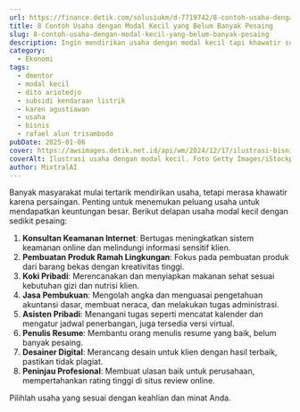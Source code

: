 ```yaml
---
url: https://finance.detik.com/solusiukm/d-7719742/8-contoh-usaha-dengan-modal-kecil-yang-belum-banyak-pesaing
title: 8 Contoh Usaha dengan Modal Kecil yang Belum Banyak Pesaing
slug: 8-contoh-usaha-dengan-modal-kecil-yang-belum-banyak-pesaing
description: Ingin mendirikan usaha dengan modal kecil tapi khawatir sulit bersaing? Ini 8 contoh usaha modal kecil yang belum banyak pesaing.
category:
  - Ekonomi
tags:
  - dmentor
  - modal kecil
  - dito ariotedjo
  - subsidi kendaraan listrik
  - karen agustiawan
  - usaha
  - bisnis
  - rafael alun trisambodo
pubDate: 2025-01-06
cover: https://awsimages.detik.net.id/api/wm/2024/12/17/ilustrasi-bisnis-online_169.jpeg?wid=54&w=650&v=1&t=jpeg
coverAlt: Ilustrasi usaha dengan modal kecil. Foto Getty Images/iStockphoto/CandyRetriever
author: MixtralAI
---
```

Banyak masyarakat mulai tertarik mendirikan usaha, tetapi merasa khawatir karena persaingan. Penting untuk menemukan peluang usaha untuk mendapatkan keuntungan besar. Berikut delapan usaha modal kecil dengan sedikit pesaing:

1. **Konsultan Keamanan Internet**: Bertugas meningkatkan sistem keamanan online dan melindungi informasi sensitif klien.
2. **Pembuatan Produk Ramah Lingkungan**: Fokus pada pembuatan produk dari barang bekas dengan kreativitas tinggi.
3. **Koki Pribadi**: Merencanakan dan menyiapkan makanan sehat sesuai kebutuhan gizi dan nutrisi klien.
4. **Jasa Pembukuan**: Mengolah angka dan menguasai pengetahuan akuntansi dasar, membuat neraca, dan melakukan tugas administrasi.
5. **Asisten Pribadi**: Menangani tugas seperti mencatat kalender dan mengatur jadwal penerbangan, juga tersedia versi virtual.
6. **Penulis Resume**: Membantu orang menulis resume yang baik, belum banyak pesaing.
7. **Desainer Digital**: Merancang desain untuk klien dengan hasil terbaik, pastikan tidak plagiat.
8. **Peninjau Profesional**: Membuat ulasan baik untuk perusahaan, mempertahankan rating tinggi di situs review online.

Pilihlah usaha yang sesuai dengan keahlian dan minat Anda.
